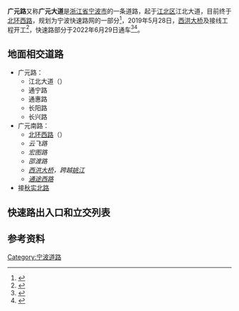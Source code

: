 {{Otheruses|广元路}}
{{Infobox street
|路牌类型=Ningbo
|中文道路名称=广元路
|道路名称拼音=GUANGYUAN LU
|道路方向=NS
|所在地区=[[浙江省|浙江省]][[宁波市|宁波市]][[江北区_(宁波市)|江北区]]、[[海曙区|海曙区]]
|起点=江北大道（{{中国省道名|319|P=浙江}}）
|终点=[[通途路|通途西路]]
|道路动工日期=2019年5月28日（北环西路至通途西路段）
|通车日期=2022年6月29日（快速路北环西路至通途西路段）
}}
'''广元路'''又称'''广元大道'''是[[浙江省|浙江省]][[宁波市|宁波市]]的一条道路，起于[[江北区_(宁波市)|江北区]]江北大道，目前终于[[北外环路_(宁波)|北环西路]]，规划为宁波快速路网的一部分<ref>{{Cite web|title=总投资33.3亿 连接江北与海曙的西洪大桥离开工又近了-对外合作栏目-中国宁波网|url=http://www.cnnb.com.cn/dwhzlm/system/2018/02/26/008729120.shtml|accessdate=2020-10-05|work=www.cnnb.com.cn|archive-date=2020-10-05|archive-url=https://web.archive.org/web/20201005023509/http://www.cnnb.com.cn/dwhzlm/system/2018/02/26/008729120.shtml|dead-url=no}}</ref>，2019年5月28日，[[西洪大桥|西洪大桥]]及接线工程开工<ref>{{Cite web|title=西洪大桥昨天开工 计划2022年底建成-浙江新闻-浙江在线|url=https://zjnews.zjol.com.cn/zjnews/nbnews/201905/t20190529_10221299.shtml|access-date=2021-12-05|work=zjnews.zjol.com.cn|archive-date=2021-11-26|archive-url=https://web.archive.org/web/20211126134925/https://zjnews.zjol.com.cn/zjnews/nbnews/201905/t20190529_10221299.shtml|dead-url=no}}</ref>，快速路部分于2022年6月29日通车<ref>{{Cite web|title=连接海曙江北！西洪大桥6月29日正式开通-新闻中心-中国宁波网|url=http://news.cnnb.com.cn/system/2022/06/28/030365320.shtml|website=news.cnnb.com.cn|access-date=2022-06-28}}</ref><ref>{{Cite web|title=西洪大桥等宁波三大城建基础设施今天正式建成通车-新闻中心-中国宁波网|url=http://news.cnnb.com.cn/system/2022/06/29/030365373.shtml|website=news.cnnb.com.cn|access-date=2022-06-29}}</ref>。

==地面相交道路==
*广元路：
**江北大道（{{中国省道名|319|P=浙江}}）
**通宁路
**通惠路
**长阳路
**长兴路
*广元南路：
**[[北外环路_(宁波)|北环西路]]（{{中国国道名|228}}）
**''云飞路''
**''宏图路''
**''邵渡路''
**''[[西洪大桥|西洪大桥]]，跨越[[姚江|姚江]]''
**''[[通途路|通途西路]]''
*接[[秋实路|秋实北路]]

==快速路出入口和立交列表==
{{Start expwy exit box}}
{{Expwy exit item|type=H|name=北环西路立交|road connection=[[北外环路_(宁波)|北环西路高架]]（{{中国国道名|228}}）}}
{{Expwy exit item|type=E|name=宏图路（北）|state=U|road connection=宏图路}}
{{Expwy exit item|type=E|name=邵渡路（南）|state=U|road connection=邵渡路}}
{{Expwy exit item|type=R|name=[[西洪大桥|西洪大桥]]}}
{{Expwy exit item|type=H|name=通途路立交|state=U|road connection=[[通途路|通途西路]]<br/>[[秋实路|秋实北路高架]]}}
{{End expwy exit box}}

==参考资料==
{{Reflist}}
{{宁波道路网}}
{{宁波小作品}}

[[Category:宁波道路|Category:宁波道路]]